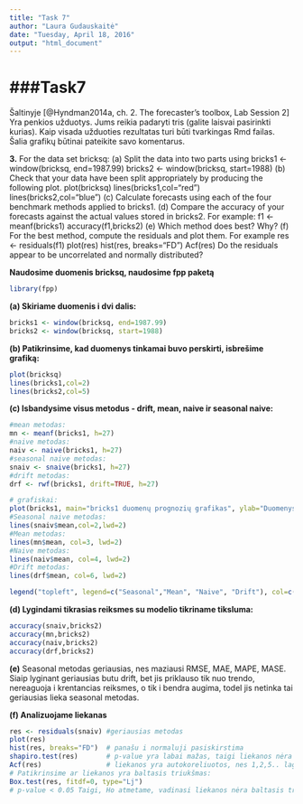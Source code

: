 ---
title: "Task 7"
author: "Laura Gudauskaitė"
date: "Tuesday, April 18, 2016"
output: "html_document"
---

###Task7
========================================================

Šaltinyje [@Hyndman2014a, ch. 2. The forecaster’s toolbox, Lab Session 2] Yra penkios užduotys. Jums reikia padaryti tris (galite laisvai pasirinkti kurias). Kaip visada užduoties rezultatas turi būti tvarkingas Rmd failas. Šalia grafikų būtinai pateikite savo komentarus.

**3.** For the data set bricksq:
(a) Split the data into two parts using
bricks1 <- window(bricksq, end=1987.99)
bricks2 <- window(bricksq, start=1988)
(b) Check that your data have been split appropriately by producing
the following plot.
plot(bricksq)
lines(bricks1,col="red")
lines(bricks2,col="blue")
(c) Calculate forecasts using each of the four benchmark methods
applied to bricks1.
(d) Compare the accuracy of your forecasts against the actual values
stored in bricks2. For example:
f1 <- meanf(bricks1)
accuracy(f1,bricks2)
(e) Which method does best? Why?
(f) For the best method, compute the residuals and plot them. For
example
res <- residuals(f1)
plot(res)
hist(res, breaks="FD")
Acf(res)
Do the residuals appear to be uncorrelated and normally distributed?

**Naudosime duomenis bricksq, naudosime fpp paketą**

```{r,message=FALSE}
library(fpp)
```

**(a) Skiriame duomenis i dvi dalis:**

```{r}
bricks1 <- window(bricksq, end=1987.99)
bricks2 <- window(bricksq, start=1988)
```

**(b) Patikrinsime, kad duomenys tinkamai buvo perskirti, isbrešime grafiką:**

```{r}
plot(bricksq)
lines(bricks1,col=2)
lines(bricks2,col=5)
```

**(c) Isbandysime visus metodus - drift, mean, naive ir seasonal naive:**

```{r}
#mean metodas:
mn <- meanf(bricks1, h=27)
#naive metodas:
naiv <- naive(bricks1, h=27)
#seasonal naive metodas:
snaiv <- snaive(bricks1, h=27)
#drift metodas:
drf <- rwf(bricks1, drift=TRUE, h=27)

# grafiskai:
plot(bricks1, main="bricks1 duomenų prognozių grafikas", ylab="Duomenys", xlab="Laikas", col=1, lwd=1, xlim=c(1955,1995) )
#Seasonal naive metodas:
lines(snaiv$mean,col=2,lwd=2)
#Mean metodas:
lines(mn$mean, col=3, lwd=2)
#Naive metodas:
lines(naiv$mean, col=4, lwd=2)
#Drift metodas:
lines(drf$mean, col=6, lwd=2)

legend("topleft", legend=c("Seasonal","Mean", "Naive", "Drift"), col=c(2, 3, 4, 6), lwd=1, cex=0.7)
```

**(d) Lygindami tikrasias reiksmes su modelio tikriname tiksluma:**

```{r}
accuracy(snaiv,bricks2)
accuracy(mn,bricks2)
accuracy(naiv,bricks2)
accuracy(drf,bricks2)
```

**(e)** 
Seasonal metodas geriausias, nes maziausi RMSE, MAE, MAPE, MASE. Siaip lyginant geriausias butu drift, bet jis priklauso tik nuo trendo, nereaguoja i krentancias reiksmes, o tik i bendra augima, todel jis netinka tai geriausias lieka seasonal metodas.

**(f) Analizuojame liekanas**

```{r}
res <- residuals(snaiv) #geriausias metodas
plot(res)
hist(res, breaks="FD")  # panašu i normaluji pasiskirstima
shapiro.test(res)       # p-value yra labai mažas, taigi liekanos nėra normalios.
Acf(res)                # liekanos yra autokoreliuotos, nes 1,2,5.. lagai užeiną už mėlynos linijos
# Patikrinsime ar liekanos yra baltasis triukšmas:
Box.test(res, fitdf=0, type="Lj") 
# p-value < 0.05 Taigi, Ho atmetame, vadinasi liekanos nėra baltasis triukšmas.
```


